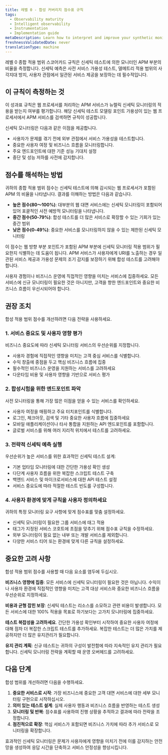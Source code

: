 ```yaml
---
title: 레벨 0 - 합성 커버리지 점수표 규칙
tags:
  - Observability maturity
  - Intelligent observability
  - Instrumentation
  - Implementation guide
metaDescription: Learn how to interpret and improve your synthetic monitoring coverage scorecard scores for better service availability and user experience.
freshnessValidatedDate: never
translationType: machine
---
```


레벨 0 종합 적용 범위 스코어카드 규칙은 신세틱 테스트에 의한 모니터인 APM 부분의 비율을 측정합니다. 신세틱 예측은 사전 서비스 가용성 테스트, 델메트리 적용 범위의 사각지대 방지, 사용자 관점에서 일관된 서비스 제공을 보장하는 데 필수적입니다.

## 이 규칙이 측정하는 것

이 성과표 규칙은 웹 프로세서를 처리하는 APM 서비스가 뉴렐릭 신세틱 모니터링의 적용을 받는지 여부를 평가합니다. 해당 신세틱 테스트 모델링 포인트 가용성이 있는 웹 프로세서에서 APM 서비스를 검색하면 규칙이 성공합니다.

신세틱 모니터링은 다음과 같은 이점을 제공합니다.

* 사용자가 문제를 겪기 전에 외부 관점에서 서비스 가용성을 테스트합니다.
* 중요한 사용자 여정 및 비즈니스 흐름을 모니터링합니다.
* 주요 엔드포인트에 대한 기준 성능 기대치 설정
* 중단 및 성능 저하를 사전에 감지합니다.

## 점수를 해석하는 방법

귀하의 종합 적용 범위 점수는 신세틱 테스트에 의해 감시되는 웹 프로세서가 포함된 APM 의 비율을 나타냅니다. 결과를 이해하는 방법은 다음과 같습니다.

* **높은 점수(80～100%)**: 대부분의 웹 대면 서비스에는 신세틱 모니터링이 포함되어 있어 포괄적인 사전 예방적 모니터링을 나타냅니다.
* **중간 점수(50-79%)**: 합성 테스트를 더 많은 서비스로 확장할 수 있는 기회가 있는 중간 범위
* **낮은 점수(0-49%)**: 중요한 서비스를 모니터링하지 않을 수 있는 제한된 신세틱 모니터링

이 점수는 웹 방향 부분 포인트가 포함된 APM 부분에 신세틱 모니터링 적용 범위가 필요한지 식별하는 데 도움이 됩니다. APM 서비스가 사용자에게 URI를 노출하는 경우 일관된 서비스 제공과 가용성 문제의 조기 감지를 보장하기 위해 합성 테스트를 고려해야 합니다.

<Callout variant="tip">
  사용자 경험이나 비즈니스 운영에 직접적인 영향을 미치는 서비스에 집중하세요. 모든 서비스에 신규 모니터링이 필요한 것은 아니지만, 고객을 향한 엔드포인트와 중요한 비즈니스 흐름이 우선시되어야 합니다.
</Callout>

## 권장 조치

합성 적용 범위 점수를 개선하려면 다음 전략을 사용하세요.

### 1. 서비스 중요도 및 사용자 영향 평가

비즈니스 중요도에 따라 신세틱 모니터링 서비스의 우선순위를 지정합니다.

* 사용자 경험에 직접적인 영향을 미치는 고객 중심 서비스를 식별합니다.
* 수익 창출에 중점을 두고 핵심 비즈니스 흐름에 집중
* 필수적인 비즈니스 운영을 지원하는 서비스를 고려하세요
* 다운타임 비용 및 사용자 영향을 기반으로 서비스 평가

### 2. 합성시험을 위한 엔드포인트 파악

사전 모니터링을 통해 가장 많은 이점을 얻을 수 있는 서비스를 확인하세요.

* 사용자 여정을 매핑하고 주요 터치포인트를 식별합니다.
* 로그인, 체크아웃, 검색 및 기타 중요한 사용자 흐름에 집중하세요
* 모바일 애플리케이션이나 타사 통합을 지원하는 API 엔드포인트를 포함합니다.
* 글로벌 서비스를 위해 여러 지리적 위치에서 테스트를 고려하세요.

### 3. 전략적 신세틱 예측 실행

우선순위가 높은 서비스를 위한 효과적인 신세틱 테스트 설계:

* 기본 업타임 모니터링에 대한 간단한 가용성 확인 생성
* 다단계 사용자 흐름을 위한 복잡한 스크립트 테스트 구축
* 백앤드 서비스 및 마이크로서비스에 대한 API 테스트 설정
* 서비스 중요도에 따라 적절한 테스트 빈도를 구성합니다.

### 4. 사용자 환경에 맞게 규칙을 사용자 정의하세요

귀하의 특정 모니터링 요구 사항에 맞게 점수표를 맞춤 설정하세요.

* 신세틱 모니터링이 필요한 그룹 서비스에 태그 적용
* 태그가 지정된 서비스 코호트에 초점을 맞추기 위해 점수표 규칙을 수정하세요.
* 외부 모니터링이 필요 없는 내부 또는 개발 서비스를 제외합니다.
* 다양한 서비스 티어 또는 환경에 맞게 다른 규칙을 설정하세요.

## 중요한 고려 사항

합성 적용 범위 점수를 사용할 때 다음 요소를 염두에 두십시오.

**비즈니스 영향에 집중**: 모든 서비스에 신세틱 모니터링이 필요한 것은 아닙니다. 수익이나 사용자 환경에 직접적인 영향을 미치는 고객 대상 서비스와 중요한 비즈니스 흐름을 우선순위로 지정하세요.

**비용과 균형 잡힌 보장**: 신세틱 테스트는 리소스를 소모하고 관련 비용이 발생합니다. 모든 서비스에 대한 100% 적용을 목표로 하기보다는 고가치 모니터링에 집중하세요.

**테스트 복잡성을 고려하세요**. 간단한 가용성 확인부터 시작하여 중요한 사용자 여정에 대해 점차 더 복잡한 스크립트 테스트를 추가하세요. 복잡한 테스트는 더 많은 가치를 제공하지만 더 많은 유지관리가 필요합니다.

**유지 관리 계획**: 신규 테스트는 귀하의 구성이 발전함에 따라 지속적인 유지 관리가 필요합니다. 신세틱 모니터링 전략을 계획할 때 운영 오버헤드를 고려하세요.

## 다음 단계

합성 범위를 개선하려면 다음을 수행하세요.

1. **중요한 서비스로 시작**: 가장 비즈니스에 중요한 고객 대면 서비스에 대한 세부 모니터링 구현으로 시작하십시오.
2. **의미 있는 테스트 설계**: 실제 사용자 행동과 비즈니스 흐름을 반영하는 테스트 생성
3. **모니터링 및 반복**: 점수표를 사용하여 진행 상황을 추적하고 결과에 따라 전략을 조정합니다.
4. **점진적으로 확장**: 핵심 서비스가 포함되면 비즈니스 가치에 따라 추가 서비스로 모니터링을 확장합니다.

효과적인 신세틱 모니터링은 문제가 사용자에게 영향을 미치기 전에 이를 감지하는 안전망을 생성하여 응답 시간을 단축하고 서비스 안정성을 향상시킵니다.